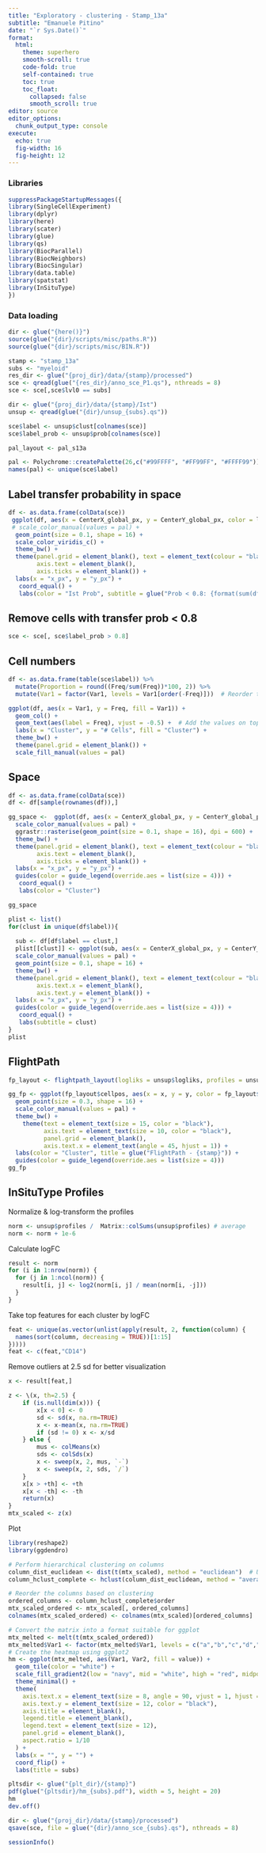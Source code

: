 ```yaml
---
title: "Exploratory - clustering - Stamp_13a"
subtitle: "Emanuele Pitino"
date: "`r Sys.Date()`"
format: 
  html:
    theme: superhero
    smooth-scroll: true
    code-fold: true
    self-contained: true
    toc: true
    toc_float: 
      collapsed: false
      smooth_scroll: true
editor: source
editor_options: 
  chunk_output_type: console
execute:
  echo: true
  fig-width: 16     
  fig-height: 12 
---
```


### Libraries

```r
suppressPackageStartupMessages({
library(SingleCellExperiment)
library(dplyr)
library(here)
library(scater)
library(glue)
library(qs)
library(BiocParallel)
library(BiocNeighbors)
library(BiocSingular)
library(data.table)
library(spatstat)
library(InSituType)
})
```

### Data loading

```r
dir <- glue("{here()}")
source(glue("{dir}/scripts/misc/paths.R"))
source(glue("{dir}/scripts/misc/BIN.R"))
```

```r
stamp <- "stamp_13a"
subs <- "myeloid"
res_dir <- glue("{proj_dir}/data/{stamp}/processed")
sce <- qread(glue("{res_dir}/anno_sce_P1.qs"), nthreads = 8)
sce <- sce[,sce$lvl0 == subs]
```

```r
dir <- glue("{proj_dir}/data/{stamp}/Ist")
unsup <- qread(glue("{dir}/unsup_{subs}.qs"))
```


```r
sce$label <- unsup$clust[colnames(sce)]
sce$label_prob <- unsup$prob[colnames(sce)]

pal_layout <- pal_s13a

pal <- Polychrome::createPalette(26,c("#99FFFF", "#FF99FF", "#FFFF99"))
names(pal) <- unique(sce$label)
```

## Label transfer probability in space
```r
df <- as.data.frame(colData(sce))
 ggplot(df, aes(x = CenterX_global_px, y = CenterY_global_px, color = label_prob)) + 
 # scale_color_manual(values = pal) +
  geom_point(size = 0.1, shape = 16) +
  scale_color_viridis_c() +
  theme_bw() + 
  theme(panel.grid = element_blank(), text = element_text(colour = "black", size = 20), 
        axis.text = element_blank(),
        axis.ticks = element_blank()) +
  labs(x = "x_px", y = "y_px") +
   coord_equal() +
   labs(color = "Ist Prob", subtitle = glue("Prob < 0.8: {format(sum(df$label_prob < 0.8),big.mark = ',')}"))
```

## Remove cells with transfer prob < 0.8
```r
sce <- sce[, sce$label_prob > 0.8]
```

## Cell numbers

```r
df <- as.data.frame(table(sce$label)) %>%
  mutate(Proportion = round((Freq/sum(Freq))*100, 2)) %>%
  mutate(Var1 = factor(Var1, levels = Var1[order(-Freq)]))  # Reorder the levels of Var1 by decreasing Freq

ggplot(df, aes(x = Var1, y = Freq, fill = Var1)) + 
  geom_col() + 
  geom_text(aes(label = Freq), vjust = -0.5) +  # Add the values on top of each bar
  labs(x = "Cluster", y = "# Cells", fill = "Cluster") + 
  theme_bw() + 
  theme(panel.grid = element_blank()) +
  scale_fill_manual(values = pal)
```

## Space
```r
df <- as.data.frame(colData(sce))
df <- df[sample(rownames(df)),]

gg_space <-  ggplot(df, aes(x = CenterX_global_px, y = CenterY_global_px, color = label)) + 
  scale_color_manual(values = pal) +
  ggrastr::rasterise(geom_point(size = 0.1, shape = 16), dpi = 600) +
  theme_bw() + 
  theme(panel.grid = element_blank(), text = element_text(colour = "black", size = 20), 
        axis.text = element_blank(),
        axis.ticks = element_blank()) +
  labs(x = "x_px", y = "y_px") +
  guides(color = guide_legend(override.aes = list(size = 4))) +
   coord_equal() +
   labs(color = "Cluster")

gg_space
```

```r
plist <- list()
for(clust in unique(df$label)){
  
  sub <- df[df$label == clust,]
  plist[[clust]] <- ggplot(sub, aes(x = CenterX_global_px, y = CenterY_global_px, color = label)) + 
  scale_color_manual(values = pal) +
  geom_point(size = 0.1, shape = 16) +
  theme_bw() + 
  theme(panel.grid = element_blank(), text = element_text(colour = "black", size = 20), 
        axis.text.x = element_blank(),
        axis.text.y = element_blank()) +
  labs(x = "x_px", y = "y_px") +
  guides(color = guide_legend(override.aes = list(size = 4))) +
   coord_equal() +
   labs(subtitle = clust)
}
plist
```


## FlightPath
```r
fp_layout <- flightpath_layout(logliks = unsup$logliks, profiles = unsup$profiles)

gg_fp <- ggplot(fp_layout$cellpos, aes(x = x, y = y, color = fp_layout$clust)) +
  geom_point(size = 0.3, shape = 16) +
  scale_color_manual(values = pal) +
  theme_bw() +
    theme(text = element_text(size = 15, color = "black"),
          axis.text = element_text(size = 10, color = "black"),
          panel.grid = element_blank(),
          axis.text.x = element_text(angle = 45, hjust = 1)) +
  labs(color = "Cluster", title = glue("FlightPath - {stamp}")) +
  guides(color = guide_legend(override.aes = list(size = 4))) 
gg_fp
```

## InSituType Profiles

Normalize & log-transform the profiles
```r
norm <- unsup$profiles /  Matrix::colSums(unsup$profiles) # average
norm <- norm + 1e-6
```

Calculate logFC

```r
result <- norm 
for (i in 1:nrow(norm)) {
  for (j in 1:ncol(norm)) {
    result[i, j] <- log2(norm[i, j] / mean(norm[i, -j]))
  }
}
```

Take top features for each cluster by logFC

```r
feat <- unique(as.vector(unlist(apply(result, 2, function(column) {
  names(sort(column, decreasing = TRUE))[1:15]
}))))
feat <- c(feat,"CD14")
```

Remove outliers at 2.5 sd for better visualization

```r
x <- result[feat,]

z <- \(x, th=2.5) {
    if (is.null(dim(x))) {
        x[x < 0] <- 0
        sd <- sd(x, na.rm=TRUE)
        x <- x-mean(x, na.rm=TRUE)
        if (sd != 0) x <- x/sd
    } else {
        mus <- colMeans(x)
        sds <- colSds(x)
        x <- sweep(x, 2, mus, `-`)
        x <- sweep(x, 2, sds, `/`)
    }
    x[x > +th] <- +th
    x[x < -th] <- -th
    return(x)
}
mtx_scaled <- z(x)
```

Plot

```r
library(reshape2)
library(ggdendro)

# Perform hierarchical clustering on columns
column_dist_euclidean <- dist(t(mtx_scaled), method = "euclidean")  # Use transpose to cluster columns
column_hclust_complete <- hclust(column_dist_euclidean, method = "average")

# Reorder the columns based on clustering
ordered_columns <- column_hclust_complete$order
mtx_scaled_ordered <- mtx_scaled[, ordered_columns]
colnames(mtx_scaled_ordered) <- colnames(mtx_scaled)[ordered_columns]

# Convert the matrix into a format suitable for ggplot
mtx_melted <- melt(t(mtx_scaled_ordered))
mtx_melted$Var1 <- factor(mtx_melted$Var1, levels = c("a","b","c","d","e","f","g"))
# Create the heatmap using ggplot2
hm <- ggplot(mtx_melted, aes(Var1, Var2, fill = value)) +
  geom_tile(color = "white") +
  scale_fill_gradient2(low = "navy", mid = "white", high = "red", midpoint = 0, name = "expression") +
  theme_minimal() +
  theme(
    axis.text.x = element_text(size = 8, angle = 90, vjust = 1, hjust = 1, color = "black"),
    axis.text.y = element_text(size = 12, color = "black"),
    axis.title = element_blank(),
    legend.title = element_blank(),
    legend.text = element_text(size = 12),
    panel.grid = element_blank(),
    aspect.ratio = 1/10
  ) +
  labs(x = "", y = "") +
  coord_flip() +
  labs(title = subs)

pltsdir <- glue("{plt_dir}/{stamp}")
pdf(glue("{pltsdir}/hm_{subs}.pdf"), width = 5, height = 20)
hm
dev.off()
```


```r
dir <- glue("{proj_dir}/data/{stamp}/processed")
qsave(sce, file = glue("{dir}/anno_sce_{subs}.qs"), nthreads = 8)
```

```r
sessionInfo()
```
